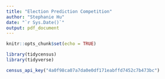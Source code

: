 ---
title: "Election Prediction Competition"
author: "Stephanie Hu"
date: "`r Sys.Date()`"
output: pdf_document
---

```{r setup, include=FALSE}
knitr::opts_chunk$set(echo = TRUE)
```

```{r}
library(tidycensus)
library(tidyverse)

census_api_key("4a0f98ca07a7da0e0df171eabffd7452c7b473bc")
```

```{r}

```

